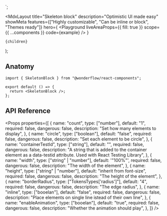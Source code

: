 
  <SkeletonBlock count={3} />
</Card>`;

  <MdxLayout
    title="Skeleton block"
    description="Optimistic UI made easy"
    showMeta
    features={["Highly customizable", "Can be inline or block", "Themes ready"]}
    hero={
      <Playground
        liveAreaProps={{ fill: true }}
        scope={{ ...components }}
        code={example}
      />
    }
  >
    {children}
  </MdxLayout>
);

## Anatomy

```tsx highlight=1,4
import { SkeletonBlock } from "@wonderflow/react-components";

export default () => {
  return <SkeletonBlock />;
};
```

## API Reference

<Props
  properties={[
    {
      name: "count",
      type: ["number"],
      default: "1",
      required: false,
      dangerous: false,
      description: "Set how many elements to display",
    },
    {
      name: "circle",
      type: ["boolean"],
      default: "false",
      required: false,
      dangerous: false,
      description: "Set each element to be circle",
    },
    {
      name: "containerTestId",
      type: ["string"],
      default: "",
      required: false,
      dangerous: false,
      description:
        "A string that is added to the container element as a data-testid attribute. Used with React Testing Library",
    },
    {
      name: "width",
      type: ["string" | "number"],
      default: '"100%"',
      required: false,
      dangerous: false,
      description: "The width of the element",
    },
    {
      name: "height",
      type: ["string" | "number"],
      default: "inherit from font-size",
      required: false,
      dangerous: false,
      description: "The height of the element",
    },
    {
      name: "borderRadius",
      type: ["TokensTypes['radius']"],
      default: "4",
      required: false,
      dangerous: false,
      description: "The edge radius",
    },
    {
      name: "inline",
      type: ["booelan"],
      default: "false",
      required: false,
      dangerous: false,
      description: "Place elements on single line istead of their own line",
    },
    {
      name: "enableAnimation",
      type: ["booelan"],
      default: "true",
      required: false,
      dangerous: false,
      description: "Whether the animation should play",
    },
  ]}
/>
